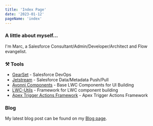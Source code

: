 ```yaml
---
title: 'Index Page'
date: '2023-01-12'
pageName: 'index'
---
```


<h3 className="mt-0">A little about myself...</h3>

I'm Marc, a Salesforce Consultant/Admin/Developer/Architect and Flow evangelist.

### ⚒️ Tools

- [GearSet](https://www.gearset.com/) - <span className="text-muted">Salesforce DevOps</span>
- [Jetstream](https://getjeatstream.com/) - <span className="text-muted">Salesforce Data/Metadata Push/Pull</span>
- [Avonni Components](https://github.com/avonni/base-components-sfdx) - <span className="text-muted">Base LWC Components for UI Building</span>
- [LWC-Utils](https://github.com/tsalb/lwc-utils) - <span className="text-muted">Framework for LWC component building</span>
- [Apex Trigger Actions Framework](https://github.com/mitchspano/apex-trigger-actions-framework) - <span className="text-muted">Apex Trigger Actions Framework</span>

### Blog

My latest blog post can be found on my [Blog page](/blog).
